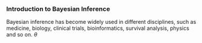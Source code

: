 

###  Introduction to Bayesian Inference

Bayesian inference has become widely used in different disciplines, such as medicine, biology, clinical trials, bioinformatics, survival analysis, physics and so on. $\theta$



